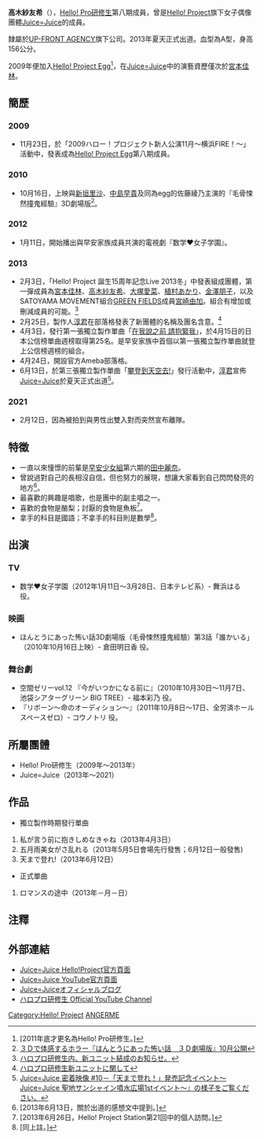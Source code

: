{{primarysources|time=2019-12-07}}
{{藝人
| 姓名 = 高木紗友希
| 類型 = 女歌手
| 圖片 = 高木紗友希.png
| 圖片尺寸 = 
| 圖片簡介 = 
| 原名 = 
| 外文名 = 
| 外文 = 
| 羅馬拼音 = Takagi Sayuki
| 英文名 = 
| 綽號 = {{lang|ja|さゆべぇ}}
| 其他藝名 = 
| 國籍 = [[日本|日本]]
| 出生日期 = {{Birth_date_and_age|1997|04|21}}
| 出生地點 = {{JPN}}[[千葉縣|千葉縣]]
| 職業 = [[歌手|歌手]]、[[演員|演員]]
| 語言 = [[日語|日語]]
| 音樂類型 = [[J-POP|J-POP]]
| 演奏樂器 = 
| 出身地 = 
| 出道作 = 《ロマンスの途中》
| 出道日期 = 2013年
| 代表作 = 
| 活躍年代 = 2009年至今
| 唱片公司 = [[zetima|zetima]]
| 經紀公司 = [[UFG#UP-FRONT_AGENCY|UP-FRONT AGENCY Co., Ltd.]]
| 網站 = 
| 相關團體 = [[Hello!_Pro研修生|Hello! Pro研修生]]、[[Juice=Juice|Juice=Juice]]
}}
{{japanese|japanese=高木 紗友希|kana=たかぎ さゆき|romaji=Takagi Sayuki}}

'''高木紗友希'''（{{bd|1997年|4月21日}}），[[Hello!_Pro研修生|Hello! Pro研修生]]第八期成員，曾是[[Hello!_Project|Hello! Project]]旗下女子偶像團體[[Juice=Juice|Juice=Juice]]的成員。

隸屬於[[UFG#UP-FRONT_AGENCY|UP-FRONT AGENCY]]旗下公司。2013年夏天正式出道。血型為A型，身高156公分。

2009年便加入[[Hello!_Project_Egg|Hello! Project Egg]]<ref>[2011年底才更名為Hello! Pro研修生。]</ref>，在[[Juice=Juice|Juice=Juice]]中的演藝資歷僅次於[[宮本佳林|宮本佳林]]。

== 簡歷 ==
=== 2009 ===
*11月23日，於「2009ハロー！プロジェクト新人公演11月～横浜FIRE！～」活動中，發表成為[[Hello!_Project_Egg|Hello! Project Egg]]第八期成員。

=== 2010 ===
*10月16日，上映與[[新垣里沙|新垣里沙]]、[[中島早貴|中島早貴]]及同為egg的佐藤綾乃主演的『毛骨悚然撞鬼經驗』3D劇場版<ref>[http://www.fjmovie.com/main/news/2010/news08_kowai3d.html ３Ｄで体感するホラー『ほんとうにあった怖い話　３Ｄ劇場版』10月公開 ]</ref>。

=== 2012 ===
*1月11日，開始播出與早安家族成員共演的電視劇『数学♥女子学園』。

=== 2013 ===
*2月3日，「Hello! Project 誕生15周年記念Live 2013冬」中發表組成團體，第一彈成員為[[宮本佳林|宮本佳林]]、[[高木紗友希|高木紗友希]]、[[大塚愛菜|大塚愛菜]]、[[植村あかり|植村あかり]]、[[金澤朋子|金澤朋子]]，以及SATOYAMA MOVEMENT組合[[GREEN_FIELDS|GREEN FIELDS]]成員[[宮崎由加|宮崎由加]]。組合有增加或刪減成員的可能。<ref>[http://www.helloproject.com/news/1302031700_hello.html ハロプロ研修生内、新ユニット結成のお知らせ。 ]</ref>
*2月25日，製作人[[淳君|淳君]]在部落格發表了新團體的名稱及團名含意。<ref>[http://ameblo.jp/tsunku-blog/entry-11478354838.html ハロプロ研修生新ユニットに関して ]</ref>
*4月3日，發行第一張獨立製作單曲「[[在我說之前_請抱緊我|在我說之前 請抱緊我]]」，於4月15日的日本公信榜單曲週榜取得第25名。是早安家族中首個以第一張獨立製作單曲就登上公信榜週榜的組合。
*4月24日，開設官方Ameba部落格。
*6月13日，於第三張獨立製作單曲「[[攀登到天空去!|攀登到天空去!]]」發行活動中，[[淳君|淳君]]宣佈[[Juice=Juice|Juice=Juice]]於夏天正式出道<ref>[http://www.youtube.com/watch?v=RyUBTp-7JuU Juice=Juice 密着映像 #10－「­天まで登れ！」発売記念イベント～Juice=Juice 聖地サンシャイン噴水広場1stイベント～』の様子をご覧ください。 ]</ref>。
=== 2021 ===
*2月12日，因為被拍到與男性出雙入對而突然宣布離隊。

== 特徵 ==
*一直以來憧憬的前輩是[[早安少女組|早安少女組]]第六期的[[田中麗奈|田中麗奈]]。
*曾說過對自己的長相沒自信，但也努力的展現，想讓大家看到自己閃閃發亮的地方<ref>[2013年6月13日，關於出道的感想文中提到。]</ref>。
*最喜歡的興趣是唱歌，也是團中的副主唱之一。
*喜歡的食物是酪梨；討厭的食物是魚板<ref>[2013年6月26日，Hello! Project Station第21回中的個人訪問。]</ref>。
*拿手的科目是國語；不拿手的科目則是數學<ref>[同上註。]</ref>。

== 出演 ==
=== TV ===
*数学♥女子学園（2012年1月11日～3月28日、日本テレビ系）- 舞浜はる 役。

=== 映画 ===
*ほんとうにあった怖い話3D劇場版（毛骨悚然撞鬼經驗）第3話「誰かいる」（2010年10月16日上映）- 倉田明日香 役。

=== 舞台劇 ===
*空間ゼリーvol.12 『今がいつかになる前に』（2010年10月30日～11月7日、池袋シアターグリーン BIG TREE）- 福本彩乃 役。
*『リボーン～命のオーディション～』（2011年10月8日～17日、全労済ホール スペースゼロ）- コウノトリ 役。

== 所屬團體 ==
*Hello! Pro研修生（2009年～2013年）
*Juice=Juice（2013年～2021）

== 作品 ==
* 獨立製作時期發行單曲
# 私が言う前に抱きしめなきゃね（2013年4月3日）
# 五月雨美女がさ乱れる（2013年5月5日會場先行發售；6月12日一般發售) 
# 天まで登れ!（2013年6月12日）

* 正式單曲
# ロマンスの途中（2013年－月－日）

== 注釋 ==
{{reflist|2}}

== 外部連結 ==
* [http://www.helloproject.com/juicejuice/ Juice=Juice Hello!Project官方頁面]
* [http://www.youtube.com/user/juicejuicechannel Juice=Juice YouTube官方頁面]
* [http://ameblo.jp/juicejuice-official/ Juice=Juiceオフィシャルブログ ]
* [http://www.youtube.com/user/helloprokenshusei ハロプロ研修生 Official YouTube Channel ]

{{Juice=Juice}}
{{早安家族}}

{{DEFAULTSORT:Juice=Juice}}
[[Category:Hello!_Project|Category:Hello! Project]]
[[Category:ANGERME|]]